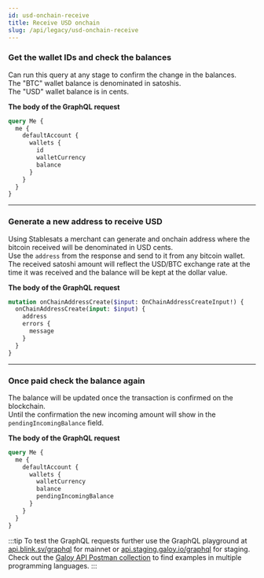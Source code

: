 ```yaml
---
id: usd-onchain-receive
title: Receive USD onchain
slug: /api/legacy/usd-onchain-receive
---
```



<AuthProvider>

  <SetApiEndpoint />

  <SetAuthToken />

### Get the wallet IDs and check the balances

Can run this query at any stage to confirm the change in the balances.<br />
The "BTC" wallet balance is denominated in satoshis.<br />
The "USD" wallet balance is in cents.

**The body of the GraphQL request**

```graphql
query Me {
  me {
    defaultAccount {
      wallets {
        id
        walletCurrency
        balance
      }
    }
  }
}
```

  <GetWalletDataUsd />

---

### Generate a new address to receive USD

Using Stablesats a merchant can generate and onchain address where the bitcoin received will be denominated in USD cents. <br />
Use the `address` from the response and send to it from any bitcoin wallet.<br />
The received satoshi amount will reflect the USD/BTC exchange rate at the time it was received and the balance will be kept at the dollar value.

**The body of the GraphQL request**

```graphql
mutation onChainAddressCreate($input: OnChainAddressCreateInput!) {
  onChainAddressCreate(input: $input) {
    address
    errors {
      message
    }
  }
}
```

  <OnChainAddressCreateUsd />

---

### Once paid check the balance again

The balance will be updated once the transaction is confirmed on the blockchain.<br />
Until the confirmation the new incoming amount will show in the `pendingIncomingBalance` field.

**The body of the GraphQL request**

```graphql
query Me {
  me {
    defaultAccount {
      wallets {
        walletCurrency
        balance
        pendingIncomingBalance
      }
    }
  }
}
```

  <GetBalanceWithPending />

</AuthProvider>

:::tip
To test the GraphQL requests further use the GraphQL playground at [api.blink.sv/graphql](https://api.blink.sv/graphql) for mainnet or [api.staging.galoy.io/graphql](https://api.staging.galoy.io/graphql) for staging.<br />
Check out the [Galoy API Postman collection](https://documenter.getpostman.com/view/29391384/2s9YCAQq3z#ed78e464-9874-4bf7-9b7b-92e5a898db83) to find examples in multiple programming languages.
:::

